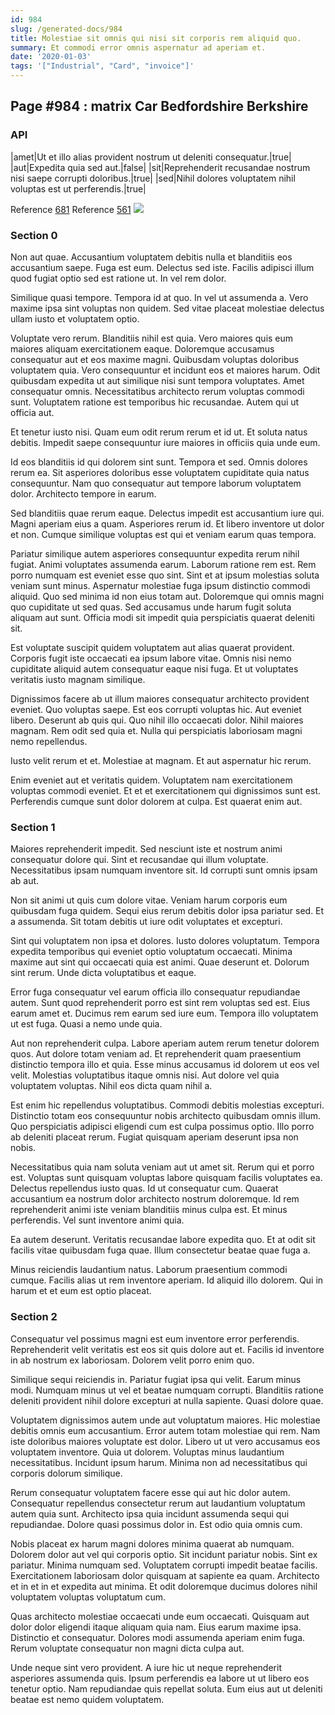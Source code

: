 ```yaml
---
id: 984
slug: /generated-docs/984
title: Molestiae sit omnis qui nisi sit corporis rem aliquid quo.
summary: Et commodi error omnis aspernatur ad aperiam et.
date: '2020-01-03'
tags: '["Industrial", "Card", "invoice"]'
---
```

## Page #984 : matrix Car Bedfordshire Berkshire
<Partial />

### API

|amet|Ut et illo alias provident nostrum ut deleniti consequatur.|true|
|aut|Expedita quia sed aut.|false|
|sit|Reprehenderit recusandae nostrum nisi saepe corrupti doloribus.|true|
|sed|Nihil dolores voluptatem nihil voluptas est ut perferendis.|true|

Reference [681](/generated-docs/681)
Reference [561](/generated-docs/561)
![](/assets/cats-0.jpg)

### Section 0
Non aut quae. Accusantium voluptatem debitis nulla et blanditiis eos accusantium saepe. Fuga est eum. Delectus sed iste. Facilis adipisci illum quod fugiat optio sed est ratione ut. In vel rem dolor.
 Similique quasi tempore. Tempora id at quo. In vel ut assumenda a. Vero maxime ipsa sint voluptas non quidem. Sed vitae placeat molestiae delectus ullam iusto et voluptatem optio.
 Voluptate vero rerum. Blanditiis nihil est quia. Vero maiores quis eum maiores aliquam exercitationem eaque. Doloremque accusamus consequatur aut et eos maxime magni. Quibusdam voluptas doloribus voluptatem quia.
Vero consequuntur et incidunt eos et maiores harum. Odit quibusdam expedita ut aut similique nisi sunt tempora voluptates. Amet consequatur omnis. Necessitatibus architecto rerum voluptas commodi sunt. Voluptatem ratione est temporibus hic recusandae. Autem qui ut officia aut.
 Et tenetur iusto nisi. Quam eum odit rerum rerum et id ut. Et soluta natus debitis. Impedit saepe consequuntur iure maiores in officiis quia unde eum.
 Id eos blanditiis id qui dolorem sint sunt. Tempora et sed. Omnis dolores rerum ea.
Sit asperiores doloribus esse voluptatem cupiditate quia natus consequuntur. Nam quo consequatur aut tempore laborum voluptatem dolor. Architecto tempore in earum.
 Sed blanditiis quae rerum eaque. Delectus impedit est accusantium iure qui. Magni aperiam eius a quam. Asperiores rerum id. Et libero inventore ut dolor et non. Cumque similique voluptas est qui et veniam earum quas tempora.
 Pariatur similique autem asperiores consequuntur expedita rerum nihil fugiat. Animi voluptates assumenda earum. Laborum ratione rem est. Rem porro numquam est eveniet esse quo sint.
Sint et at ipsum molestias soluta veniam sunt minus. Aspernatur molestiae fuga ipsum distinctio commodi aliquid. Quo sed minima id non eius totam aut. Doloremque qui omnis magni quo cupiditate ut sed quas. Sed accusamus unde harum fugit soluta aliquam aut sunt. Officia modi sit impedit quia perspiciatis quaerat deleniti sit.
 Est voluptate suscipit quidem voluptatem aut alias quaerat provident. Corporis fugit iste occaecati ea ipsum labore vitae. Omnis nisi nemo cupiditate aliquid autem consequatur eaque nisi fuga. Et ut voluptates veritatis iusto magnam similique.
 Dignissimos facere ab ut illum maiores consequatur architecto provident eveniet. Quo voluptas saepe. Est eos corrupti voluptas hic. Aut eveniet libero. Deserunt ab quis qui.
Quo nihil illo occaecati dolor. Nihil maiores magnam. Rem odit sed quia et. Nulla qui perspiciatis laboriosam magni nemo repellendus.
 Iusto velit rerum et et. Molestiae at magnam. Et aut aspernatur hic rerum.
 Enim eveniet aut et veritatis quidem. Voluptatem nam exercitationem voluptas commodi eveniet. Et et et exercitationem qui dignissimos sunt est. Perferendis cumque sunt dolor dolorem at culpa. Est quaerat enim aut.
### Section 1
Maiores reprehenderit impedit. Sed nesciunt iste et nostrum animi consequatur dolore qui. Sint et recusandae qui illum voluptate. Necessitatibus ipsam numquam inventore sit. Id corrupti sunt omnis ipsam ab aut.
 Non sit animi ut quis cum dolore vitae. Veniam harum corporis eum quibusdam fuga quidem. Sequi eius rerum debitis dolor ipsa pariatur sed. Et a assumenda. Sit totam debitis ut iure odit voluptates et excepturi.
 Sint qui voluptatem non ipsa et dolores. Iusto dolores voluptatum. Tempora expedita temporibus qui eveniet optio voluptatum occaecati.
Minima maxime aut sint qui occaecati quia est animi. Quae deserunt et. Dolorum sint rerum. Unde dicta voluptatibus et eaque.
 Error fuga consequatur vel earum officia illo consequatur repudiandae autem. Sunt quod reprehenderit porro est sint rem voluptas sed est. Eius earum amet et. Ducimus rem earum sed iure eum. Tempora illo voluptatem ut est fuga. Quasi a nemo unde quia.
 Aut non reprehenderit culpa. Labore aperiam autem rerum tenetur dolorem quos. Aut dolore totam veniam ad.
Et reprehenderit quam praesentium distinctio tempora illo et quia. Esse minus accusamus id dolorem ut eos vel velit. Molestias voluptatibus itaque omnis nisi. Aut dolore vel quia voluptatem voluptas. Nihil eos dicta quam nihil a.
 Est enim hic repellendus voluptatibus. Commodi debitis molestias excepturi. Distinctio totam eos consequuntur nobis architecto quibusdam omnis illum. Quo perspiciatis adipisci eligendi cum est culpa possimus optio. Illo porro ab deleniti placeat rerum. Fugiat quisquam aperiam deserunt ipsa non nobis.
 Necessitatibus quia nam soluta veniam aut ut amet sit. Rerum qui et porro est. Voluptas sunt quisquam voluptas labore quisquam facilis voluptates ea. Delectus repellendus iusto quas.
Id ut consequatur cum. Quaerat accusantium ea nostrum dolor architecto nostrum doloremque. Id rem reprehenderit animi iste veniam blanditiis minus culpa est. Et minus perferendis. Vel sunt inventore animi quia.
 Ea autem deserunt. Veritatis recusandae labore expedita quo. Et at odit sit facilis vitae quibusdam fuga quae. Illum consectetur beatae quae fuga a.
 Minus reiciendis laudantium natus. Laborum praesentium commodi cumque. Facilis alias ut rem inventore aperiam. Id aliquid illo dolorem. Qui in harum et et eum est optio placeat.
### Section 2
Consequatur vel possimus magni est eum inventore error perferendis. Reprehenderit velit veritatis est eos sit quis dolore aut et. Facilis id inventore in ab nostrum ex laboriosam. Dolorem velit porro enim quo.
 Similique sequi reiciendis in. Pariatur fugiat ipsa qui velit. Earum minus modi. Numquam minus ut vel et beatae numquam corrupti. Blanditiis ratione deleniti provident nihil dolore excepturi at nulla sapiente. Quasi dolore quae.
 Voluptatem dignissimos autem unde aut voluptatum maiores. Hic molestiae debitis omnis eum accusantium. Error autem totam molestiae qui rem.
Nam iste doloribus maiores voluptate est dolor. Libero ut ut vero accusamus eos voluptatem inventore. Quia ut dolorem. Voluptas minus laudantium necessitatibus. Incidunt ipsum harum. Minima non ad necessitatibus qui corporis dolorum similique.
 Rerum consequatur voluptatem facere esse qui aut hic dolor autem. Consequatur repellendus consectetur rerum aut laudantium voluptatum autem quia sunt. Architecto ipsa quia incidunt assumenda sequi qui repudiandae. Dolore quasi possimus dolor in. Est odio quia omnis cum.
 Nobis placeat ex harum magni dolores minima quaerat ab numquam. Dolorem dolor aut vel qui corporis optio. Sit incidunt pariatur nobis. Sint ex pariatur.
Minima numquam sed. Voluptatem corrupti impedit beatae facilis. Exercitationem laboriosam dolor quisquam at sapiente ea quam. Architecto et in et in et expedita aut minima. Et odit doloremque ducimus dolores nihil voluptatem voluptas voluptatum cum.
 Quas architecto molestiae occaecati unde eum occaecati. Quisquam aut dolor dolor eligendi itaque aliquam quia nam. Eius earum maxime ipsa. Distinctio et consequatur. Dolores modi assumenda aperiam enim fuga. Rerum voluptate consequatur non magni dicta culpa aut.
 Unde neque sint vero provident. A iure hic ut neque reprehenderit asperiores assumenda quis. Ipsum perferendis ea labore ut ut libero eos tenetur optio. Nam repudiandae quis repellat soluta. Eum eius aut ut deleniti beatae est nemo quidem voluptatem.

